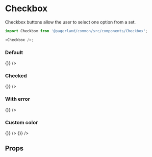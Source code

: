 

<Meta title="Themes|WebApp/Form/Checkbox" component={Checkbox} />

# Checkbox

Checkbox buttons allow the user to select one option from a set.

```js
import Checkbox from '@pagerland/common/src/components/Checkbox';

<Checkbox />;
```

### Default

<Preview>
  <Story name="Default">
    <Theme>
      <Checkbox checked={false} label="Checkboxbutton label" onToggle={() => {}} />
    </Theme>
  </Story>
</Preview>

### Checked

<Preview>
  <Story name="Checked">
    <Theme>
      <Checkbox checked={true} label="Checkboxbutton label" onToggle={() => {}} />
    </Theme>
  </Story>
</Preview>

### With error

<Preview>
  <Story name="With error">
    <Theme>
      <Checkbox
        checked={false}
        error="Error message"
        label="Checkboxbutton label"
        onToggle={() => {}}
      />
    </Theme>
  </Story>
</Preview>

### Custom color

<Preview>
  <Story name="Custom color">
    <Theme>
      <Checkbox
        checked={false}
        IndicatorProps={{ color: 'secondary' }}
        label="Checkboxbutton label"
        onToggle={() => {}}
      />
      <Checkbox
        checked={true}
        IndicatorProps={{ color: 'secondary' }}
        label="Checkboxbutton label"
        onToggle={() => {}}
      />
    </Theme>
  </Story>
</Preview>

## Props

<Props of={Checkbox} />

